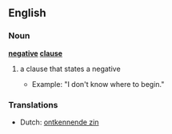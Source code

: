 ==English==

===Noun===
'''[[negative]] [[clause]]'''

# {{grammar}} a clause that states a negative
#*Example: "I don't know where to begin."

===Translations===
{{rfc-level|Translations at L3+ (AutoFormat would have corrected level of Translations)}}
*Dutch: [[ontkennende zin]] {{m}}